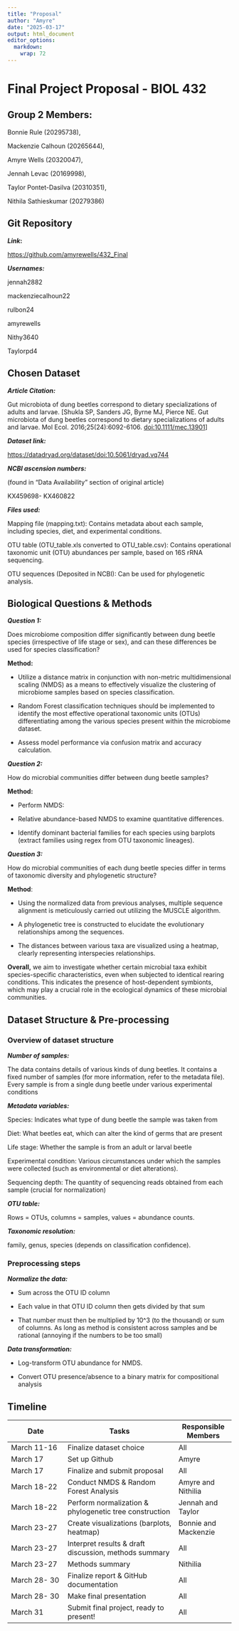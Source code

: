 ```yaml
---
title: "Proposal"
author: "Amyre"
date: "2025-03-17"
output: html_document
editor_options: 
  markdown: 
    wrap: 72
---
```


# Final Project Proposal - BIOL 432

## Group 2 Members:

Bonnie Rule (20295738),

Mackenzie Calhoun (20265644),

Amyre Wells (20320047),

Jennah Levac (20169998),

Taylor Pontet-Dasilva (20310351),

Nithila Sathieskumar (20279386)

## Git Repository

***Link*****:**

[https://github.com/amyrewells/432\_](https://github.com/amyrewells/432_final_project){.uri}[Final](https://github.com/amyrewells/432_Final)

***Usernames:***

jennah2882

mackenziecalhoun22

rulbon24

amyrewells

Nithy3640

Taylorpd4

## Chosen Dataset

***Article Citation:***

Gut microbiota of dung beetles correspond to dietary specializations of
adults and larvae. [Shukla SP, Sanders JG, Byrne MJ, Pierce NE. Gut
microbiota of dung beetles correspond to dietary specializations of
adults and larvae. Mol Ecol. 2016;25(24):6092-6106.
<doi:10.1111/mec.13901>]

***Dataset link:***

<https://datadryad.org/dataset/doi:10.5061/dryad.vq744>

***NCBI ascension numbers:***

(found in “Data Availability” section of original article)

KX459698- KX460822

***Files used:***

Mapping file (mapping.txt): Contains metadata about each sample,
including species, diet, and experimental conditions.

OTU table (OTU_table.xls converted to OTU_table.csv): Contains
operational taxonomic unit (OTU) abundances per sample, based on 16S
rRNA sequencing.

OTU sequences (Deposited in NCBI): Can be used for phylogenetic
analysis.

## Biological Questions & Methods

***Question 1:***

Does microbiome composition differ significantly between dung beetle
species (irrespective of life stage or sex), and can these differences
be used for species classification?

**Method:**

-   Utilize a distance matrix in conjunction with non-metric
    multidimensional scaling (NMDS) as a means to effectively visualize
    the clustering of microbiome samples based on species
    classification. 

```{=html}
<!-- -->
```
-   Random Forest classification techniques should be implemented to
    identify the most effective operational taxonomic units (OTUs)
    differentiating among the various species present within the
    microbiome dataset.

-   Assess model performance via confusion matrix and accuracy
    calculation.

***Question 2:***

How do microbial communities differ between dung beetle samples?

**Method:**

-   Perform NMDS:

```{=html}
<!-- -->
```
-   Relative abundance-based NMDS to examine quantitative differences.

```{=html}
<!-- -->
```
-   Identify dominant bacterial families for each species using barplots
    (extract families using regex from OTU taxonomic lineages).

***Question 3:***

How do microbial communities of each dung beetle species differ in terms
of taxonomic diversity and phylogenetic structure?

**Method**:

-   Using the normalized data from previous analyses, multiple sequence
    alignment is meticulously carried out utilizing the MUSCLE
    algorithm. 

```{=html}
<!-- -->
```
-   A phylogenetic tree is constructed to elucidate the evolutionary
    relationships among the sequences. 

-   The distances between various taxa are visualized using a heatmap,
    clearly representing interspecies relationships. 

**Overall,** we aim to investigate whether certain microbial taxa
exhibit species-specific characteristics, even when subjected to
identical rearing conditions. This indicates the presence of
host-dependent symbionts, which may play a crucial role in the
ecological dynamics of these microbial communities.

## Dataset Structure & Pre-processing

### **Overview of dataset structure**

***Number of samples:***

The data contains details of various kinds of dung beetles. It contains
a fixed number of samples (for more information, refer to the metadata
file). Every sample is from a single dung beetle under various
experimental conditions

***Metadata variables:*** 

Species: Indicates what type of dung beetle the sample was taken from

Diet: What beetles eat, which can alter the kind of germs that are
present

Life stage: Whether the sample is from an adult or larval beetle

Experimental condition: Various circumstances under which the samples
were collected (such as environmental or diet alterations).

Sequencing depth: The quantity of sequencing reads obtained from each
sample (crucial for normalization)

***OTU table:*** 

Rows = OTUs, columns = samples, values = abundance counts.

***Taxonomic resolution:***

family, genus, species (depends on classification confidence).

### **Preprocessing steps**

***Normalize the data:***

-   Sum across the OTU ID column

-   Each value in that OTU ID column then gets divided by that sum 

-   That number must then be multiplied by 10\^3 (to the thousand) or
    sum of columns. As long as method is consistent across samples and
    be rational (annoying if the numbers to be too small)

***Data transformation:***

-   Log-transform OTU abundance for NMDS.

-   Convert OTU presence/absence to a binary matrix for compositional
    analysis

## Timeline

| Date         | Tasks                                                  | Responsible Members  |
|------------------|-----------------------------------|------------------|
| March 11-16  | Finalize dataset choice                                | All                  |
| March 17     | Set up Github                                          | Amyre                |
| March 17     | Finalize and submit proposal                           | All                  |
| March 18-22  | Conduct NMDS & Random Forest Analysis                  | Amyre and Nithilia   |
| March 18-22  | Perform normalization & phylogenetic tree construction | Jennah and Taylor    |
| March 23-27  | Create visualizations (barplots, heatmap)              | Bonnie and Mackenzie |
| March 23-27  | Interpret results & draft discussion, methods summary  | All                  |
| March 23-27  | Methods summary                                        | Nithilia             |
| March 28- 30 | Finalize report & GitHub documentation                 | All                  |
| March 28- 30 | Make final presentation                                | All                  |
| March 31     | Submit final project, ready to present!                | All                  |
